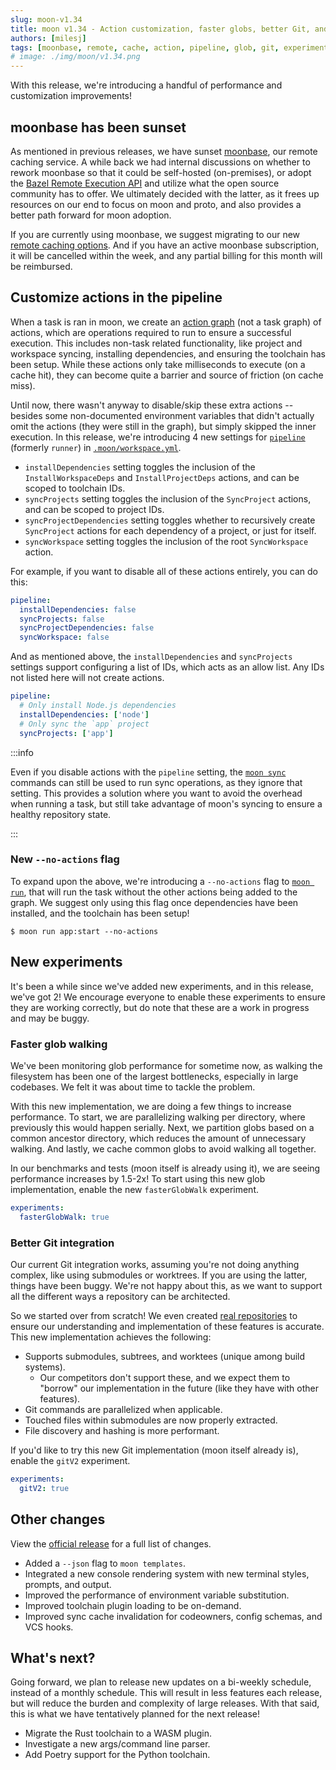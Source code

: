 ```yaml
---
slug: moon-v1.34
title: moon v1.34 - Action customization, faster globs, better Git, and more!
authors: [milesj]
tags: [moonbase, remote, cache, action, pipeline, glob, git, experiment]
# image: ./img/moon/v1.34.png
---
```


With this release, we're introducing a handful of performance and customization improvements!

<!--truncate-->

## moonbase has been sunset

As mentioned in previous releases, we have sunset [moonbase](/moonbase), our remote caching service.
A while back we had internal discussions on whether to rework moonbase so that it could be
self-hosted (on-premises), or adopt the
[Bazel Remote Execution API](https://github.com/bazelbuild/remote-apis) and utilize what the open
source community has to offer. We ultimately decided with the latter, as it frees up resources on
our end to focus on moon and proto, and also provides a better path forward for moon adoption.

If you are currently using moonbase, we suggest migrating to our new
[remote caching options](/docs/guides/remote-cache). And if you have an active moonbase
subscription, it will be cancelled within the week, and any partial billing for this month will be
reimbursed.

## Customize actions in the pipeline

When a task is ran in moon, we create an [action graph](/docs/how-it-works/action-graph) (not a task
graph) of actions, which are operations required to run to ensure a successful execution. This
includes non-task related functionality, like project and workspace syncing, installing
dependencies, and ensuring the toolchain has been setup. While these actions only take milliseconds
to execute (on a cache hit), they can become quite a barrier and source of friction (on cache miss).

Until now, there wasn't anyway to disable/skip these extra actions -- besides some non-documented
environment variables that didn't actually omit the actions (they were still in the graph), but
simply skipped the inner execution. In this release, we're introducing 4 new settings for
[`pipeline`](/docs/config/workspace#pipeline) (formerly `runner`) in
[`.moon/workspace.yml`](/docs/config/workspace).

- `installDependencies` setting toggles the inclusion of the `InstallWorkspaceDeps` and
  `InstallProjectDeps` actions, and can be scoped to toolchain IDs.
- `syncProjects` setting toggles the inclusion of the `SyncProject` actions, and can be scoped to
  project IDs.
- `syncProjectDependencies` setting toggles whether to recursively create `SyncProject` actions for
  each dependency of a project, or just for itself.
- `syncWorkspace` setting toggles the inclusion of the root `SyncWorkspace` action.

For example, if you want to disable all of these actions entirely, you can do this:

```yaml title=".moon/workspace.yml"
pipeline:
  installDependencies: false
  syncProjects: false
  syncProjectDependencies: false
  syncWorkspace: false
```

And as mentioned above, the `installDependencies` and `syncProjects` settings support configuring a
list of IDs, which acts as an allow list. Any IDs not listed here will not create actions.

```yaml title=".moon/workspace.yml"
pipeline:
  # Only install Node.js dependencies
  installDependencies: ['node']
  # Only sync the `app` project
  syncProjects: ['app']
```

:::info

Even if you disable actions with the `pipeline` setting, the [`moon sync`](/docs/commands/sync)
commands can still be used to run sync operations, as they ignore that setting. This provides a
solution where you want to avoid the overhead when running a task, but still take advantage of
moon's syncing to ensure a healthy repository state.

:::

### New `--no-actions` flag

To expand upon the above, we're introducing a `--no-actions` flag to
[`moon run`](/docs/commands/run), that will run the task without the other actions being added to
the graph. We suggest only using this flag once dependencies have been installed, and the toolchain
has been setup!

```shell
$ moon run app:start --no-actions
```

## New experiments

It's been a while since we've added new experiments, and in this release, we've got 2! We encourage
everyone to enable these experiments to ensure they are working correctly, but do note that these
are a work in progress and may be buggy.

### Faster glob walking

We've been monitoring glob performance for sometime now, as walking the filesystem has been one of
the largest bottlenecks, especially in large codebases. We felt it was about time to tackle the
problem.

With this new implementation, we are doing a few things to increase performance. To start, we are
parallelizing walking per directory, where previously this would happen serially. Next, we partition
globs based on a common ancestor directory, which reduces the amount of unnecessary walking. And
lastly, we cache common globs to avoid walking all together.

In our benchmarks and tests (moon itself is already using it), we are seeing performance increases
by 1.5-2x! To start using this new glob implementation, enable the new `fasterGlobWalk` experiment.

```yaml title=".moon/workspace.yml"
experiments:
  fasterGlobWalk: true
```

### Better Git integration

Our current Git integration works, assuming you're not doing anything complex, like using submodules
or worktrees. If you are using the latter, things have been buggy. We're not happy about this, as we
want to support all the different ways a repository can be architected.

So we started over from scratch! We even created
[real repositories](https://github.com/moonrepo/git-test) to ensure our understanding and
implementation of these features is accurate. This new implementation achieves the following:

- Supports submodules, subtrees, and worktees (unique among build systems).
  - Our competitors don't support these, and we expect them to "borrow" our implementation in the
    future (like they have with other features).
- Git commands are parallelized when applicable.
- Touched files within submodules are now properly extracted.
- File discovery and hashing is more performant.

If you'd like to try this new Git implementation (moon itself already is), enable the `gitV2`
experiment.

```yaml title=".moon/workspace.yml"
experiments:
  gitV2: true
```

## Other changes

View the [official release](https://github.com/moonrepo/moon/releases/tag/v1.34.0) for a full list
of changes.

- Added a `--json` flag to `moon templates`.
- Integrated a new console rendering system with new terminal styles, prompts, and output.
- Improved the performance of environment variable substitution.
- Improved toolchain plugin loading to be on-demand.
- Improved sync cache invalidation for codeowners, config schemas, and VCS hooks.

## What's next?

Going forward, we plan to release new updates on a bi-weekly schedule, instead of a monthly
schedule. This will result in less features each release, but will reduce the burden and complexity
of large releases. With that said, this is what we have tentatively planned for the next release!

- Migrate the Rust toolchain to a WASM plugin.
- Investigate a new args/command line parser.
- Add Poetry support for the Python toolchain.
